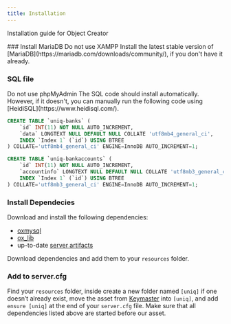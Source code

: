 ```yaml
---
title: Installation
---
```



Installation guide for Object Creator


<Steps>
### Install MariaDB
<Callout type="warning" emoji="⚠️">
  Do not use XAMPP
</Callout>
Install the latest stable version of [MariaDB](https://mariadb.com/downloads/community/), if you don't have it already.
 
### SQL file
<Callout type="warning" emoji="⚠️">
  Do not use phpMyAdmin
</Callout>
The SQL code should install automatically. However, if it doesn't, you can manually run the following code using [HeidiSQL](https://www.heidisql.com/).

```sql copy
CREATE TABLE `uniq-banks` (
    `id` INT(11) NOT NULL AUTO_INCREMENT,
    `data` LONGTEXT NULL DEFAULT NULL COLLATE 'utf8mb4_general_ci',
    INDEX `Index 1` (`id`) USING BTREE
) COLLATE='utf8mb4_general_ci' ENGINE=InnoDB AUTO_INCREMENT=1;

CREATE TABLE `uniq-bankaccounts` (
    `id` INT(11) NOT NULL AUTO_INCREMENT,
    `accountinfo` LONGTEXT NULL DEFAULT NULL COLLATE 'utf8mb3_general_ci',
    INDEX `Index 1` (`id`) USING BTREE
) COLLATE='utf8mb3_general_ci' ENGINE=InnoDB AUTO_INCREMENT=1;
```

### Install Dependecies
Download and install the following dependencies:
- [oxmysql](https://github.com/overextended/oxmysql)
- [ox_lib](https://github.com/overextended/ox_lib)
- up-to-date [server artifacts](https://runtime.fivem.net/artifacts/fivem/build_server_windows/master/)
 
Download dependencies and add them to your `resources` folder.
### Add to server.cfg
Find your `resources` folder, inside create a new folder named `[uniq]` if one doesn’t already exist, move the asset from [Keymaster](https://keymaster.fivem.net/login?return_url=/assets) into `[uniq]`, and add `ensure [uniq]` at the end of your `server.cfg` file. Make sure that all dependencies listed above are started before our asset.
</Steps>